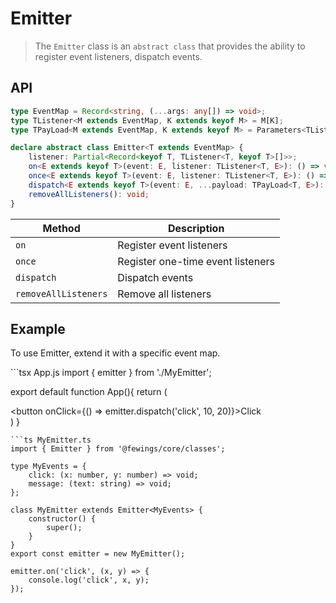 
# Emitter

> The `Emitter` class is an `abstract class` that provides the ability to register event listeners, dispatch events.


## API

```ts
type EventMap = Record<string, (...args: any[]) => void>;
type TListener<M extends EventMap, K extends keyof M> = M[K];
type TPayLoad<M extends EventMap, K extends keyof M> = Parameters<TListener<M, K>>;

declare abstract class Emitter<T extends EventMap> {
    listener: Partial<Record<keyof T, TListener<T, keyof T>[]>>;
    on<E extends keyof T>(event: E, listener: TListener<T, E>): () => void;
    once<E extends keyof T>(event: E, listener: TListener<T, E>): () => void;
    dispatch<E extends keyof T>(event: E, ...payload: TPayLoad<T, E>): void;
    removeAllListeners(): void;
}
```

| Method               | Description                                |
|----------------------|--------------------------------------------|
| `on`                 | Register event listeners                   |
| `once`               | Register one-time event listeners          |
| `dispatch`           | Dispatch events                            |
| `removeAllListeners` | Remove all listeners                       |

## Example

To use Emitter, extend it with a specific event map.

<Sandpack>
```tsx App.js
import { emitter } from './MyEmitter';


export default function App(){
    return (
        <div>
            <button onClick={() => emitter.dispatch('click', 10, 20)}>Click</button>
        </div>
    )
}
```
```ts MyEmitter.ts
import { Emitter } from '@fewings/core/classes';

type MyEvents = {
    click: (x: number, y: number) => void;
    message: (text: string) => void;
};

class MyEmitter extends Emitter<MyEvents> {
    constructor() {
        super();
    }
}
export const emitter = new MyEmitter();

emitter.on('click', (x, y) => {
    console.log('click', x, y);
});

```
</Sandpack>
